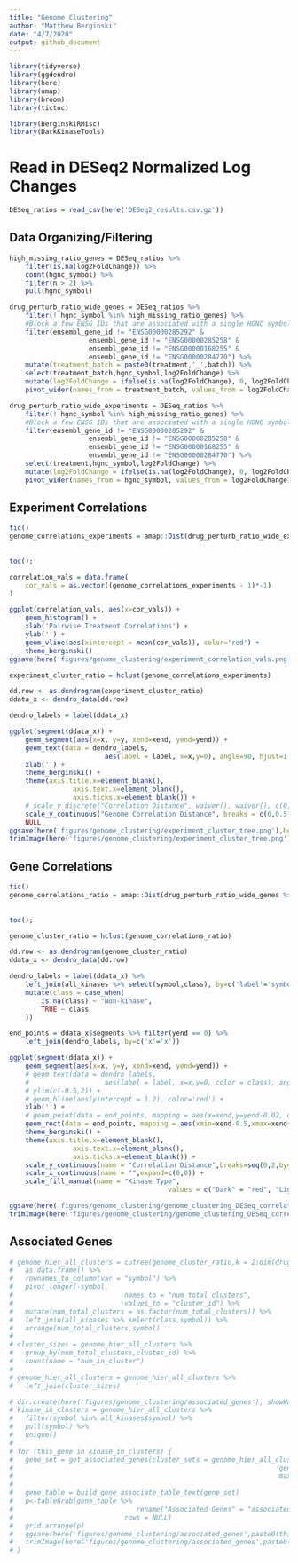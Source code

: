 ```yaml
---
title: "Genome Clustering"
author: "Matthew Berginski"
date: "4/7/2020"
output: github_document
---
```


```r
library(tidyverse)
library(ggdendro)
library(here)
library(umap)
library(broom)
library(tictoc)

library(BerginskiRMisc)
library(DarkKinaseTools)
```

# Read in DESeq2 Normalized Log Changes

```r
DESeq_ratios = read_csv(here('DESeq2_results.csv.gz'))
```

## Data Organizing/Filtering

```r
high_missing_ratio_genes = DESeq_ratios %>%
	filter(is.na(log2FoldChange)) %>%
	count(hgnc_symbol) %>%
	filter(n > 2) %>%
	pull(hgnc_symbol)

drug_perturb_ratio_wide_genes = DESeq_ratios %>%
	filter(! hgnc_symbol %in% high_missing_ratio_genes) %>%
	#Block a few ENSG IDs that are associated with a single HGNC symbol
	filter(ensembl_gene_id != "ENSG00000285292" &
				 	ensembl_gene_id != "ENSG00000285258" &
				 	ensembl_gene_id != "ENSG00000168255" &
				 	ensembl_gene_id != "ENSG00000284770") %>%
	mutate(treatment_batch = paste0(treatment,'_',batch)) %>%
	select(treatment_batch,hgnc_symbol,log2FoldChange) %>%
	mutate(log2FoldChange = ifelse(is.na(log2FoldChange), 0, log2FoldChange)) %>%
	pivot_wider(names_from = treatment_batch, values_from = log2FoldChange)

drug_perturb_ratio_wide_experiments = DESeq_ratios %>%
	filter(! hgnc_symbol %in% high_missing_ratio_genes) %>%
	#Block a few ENSG IDs that are associated with a single HGNC symbol
	filter(ensembl_gene_id != "ENSG00000285292" &
				 	ensembl_gene_id != "ENSG00000285258" &
				 	ensembl_gene_id != "ENSG00000168255" &
				 	ensembl_gene_id != "ENSG00000284770") %>%
	select(treatment,hgnc_symbol,log2FoldChange) %>%
	mutate(log2FoldChange = ifelse(is.na(log2FoldChange), 0, log2FoldChange)) %>%
	pivot_wider(names_from = hgnc_symbol, values_from = log2FoldChange)
```

## Experiment Correlations

```r
tic()
genome_correlations_experiments = amap::Dist(drug_perturb_ratio_wide_experiments %>%
																						 	column_to_rownames(var = "treatment"),
																						 method="correlation")
toc();
```
```r
correlation_vals = data.frame(
	cor_vals = as.vector((genome_correlations_experiments - 1)*-1)
)

ggplot(correlation_vals, aes(x=cor_vals)) + 
	geom_histogram() +
	xlab('Pairwise Treatment Correlations') +
	ylab('') +
	geom_vline(aes(xintercept = mean(cor_vals)), color='red') +
	theme_berginski()
ggsave(here('figures/genome_clustering/experiment_correlation_vals.png'),height=4,width=4)
```

```r
experiment_cluster_ratio = hclust(genome_correlations_experiments)

dd.row <- as.dendrogram(experiment_cluster_ratio)
ddata_x <- dendro_data(dd.row)

dendro_labels = label(ddata_x)
```

```r
ggplot(segment(ddata_x)) +
	geom_segment(aes(x=x, y=y, xend=xend, yend=yend)) +
	geom_text(data = dendro_labels,
						aes(label = label, x=x,y=0), angle=90, hjust=1.1) +
	xlab('') +
	theme_berginski() +
	theme(axis.title.x=element_blank(),
				axis.text.x=element_blank(),
				axis.ticks.x=element_blank()) +
	# scale_y_discrete("Correlation Distance", waiver(), waiver(), c(0,2)) +
	scale_y_continuous("Genome Correlation Distance", breaks = c(0,0.5,1), limits = c(-0.8,NA)) +
	NULL
ggsave(here('figures/genome_clustering/experiment_cluster_tree.png'),height=4,width=4)
trimImage(here('figures/genome_clustering/experiment_cluster_tree.png'))
```

## Gene Correlations

```r
tic()
genome_correlations_ratio = amap::Dist(drug_perturb_ratio_wide_genes %>%
																			 	column_to_rownames(var = "hgnc_symbol"),
																			 method="correlation")
toc();
```

```r
genome_cluster_ratio = hclust(genome_correlations_ratio)

dd.row <- as.dendrogram(genome_cluster_ratio)
ddata_x <- dendro_data(dd.row)

dendro_labels = label(ddata_x) %>%
	left_join(all_kinases %>% select(symbol,class), by=c('label'='symbol')) %>%
	mutate(class = case_when(
		is.na(class) ~ "Non-kinase",
		TRUE ~ class
	))

end_points = ddata_x$segments %>% filter(yend == 0) %>%
	left_join(dendro_labels, by=c('x'='x'))

ggplot(segment(ddata_x)) +
	geom_segment(aes(x=x, y=y, xend=xend, yend=yend)) +
	# geom_text(data = dendro_labels,
	# 					aes(label = label, x=x,y=0, color = class), angle=90, hjust=1) +
	# ylim(c(-0.5,2)) +
	# geom_hline(aes(yintercept = 1.2), color='red') +
	xlab('') +
	# geom_point(data = end_points, mapping = aes(x=xend,y=yend-0.02, color=class),shape='\u007C') +
	geom_rect(data = end_points, mapping = aes(xmin=xend-0.5,xmax=xend+0.5,ymin=yend-0.25,ymax=yend-0.01,fill=class)) +
	theme_berginski() +
	theme(axis.title.x=element_blank(),
				axis.text.x=element_blank(),
				axis.ticks.x=element_blank()) +
	scale_y_continuous(name = "Correlation Distance",breaks=seq(0,2,by=0.5)) +
	scale_x_continuous(name = "",expand=c(0,0)) +
	scale_fill_manual(name = "Kinase Type",
										values = c("Dark" = "red", "Light" = "blue", "Non-kinase" = rgb(0,0,0,0)))

ggsave(here('figures/genome_clustering/genome_clustering_DESeq_correlation.png'),width=20,height=3*0.9,dpi = 300)
trimImage(here('figures/genome_clustering/genome_clustering_DESeq_correlation.png'))
```

## Associated Genes

```r
# genome_hier_all_clusters = cutree(genome_cluster_ratio,k = 2:dim(drug_perturb_ratio_wide_genes)[1]) %>%
# 	as.data.frame() %>% 
# 	rownames_to_column(var = "symbol") %>% 
# 	pivot_longer(-symbol, 
# 							 names_to = "num_total_clusters", 
# 							 values_to = "cluster_id") %>% 
# 	mutate(num_total_clusters = as.factor(num_total_clusters)) %>% 
# 	left_join(all_kinases %>% select(class,symbol)) %>% 
# 	arrange(num_total_clusters,symbol)
# 
# cluster_sizes = genome_hier_all_clusters %>% 
# 	group_by(num_total_clusters,cluster_id) %>% 
# 	count(name = "num_in_cluster") 
# 
# genome_hier_all_clusters = genome_hier_all_clusters %>% 
# 	left_join(cluster_sizes)
```

```r
# dir.create(here('figures/genome_clustering/associated_genes'), showWarnings = F)
# kinase_in_clusters = genome_hier_all_clusters %>% 
# 	filter(symbol %in% all_kinases$symbol) %>%
# 	pull(symbol) %>%
# 	unique()
# 
# for (this_gene in kinase_in_clusters) {
# 	gene_set = get_associated_genes(cluster_sets = genome_hier_all_clusters, 
# 																	gene_name = this_gene, 
# 																	max_clustered_genes = 20)
# 	
# 	gene_table = build_gene_associate_table_text(gene_set)
# 	p<-tableGrob(gene_table %>%
# 							 	rename("Associated Genes" = "associated_genes"),
# 							 rows = NULL)
# 	grid.arrange(p)
# 	ggsave(here('figures/genome_clustering/associated_genes',paste0(this_gene,'.png')),p)
# 	trimImage(here('figures/genome_clustering/associated_genes',paste0(this_gene,'.png')))
# }
```
